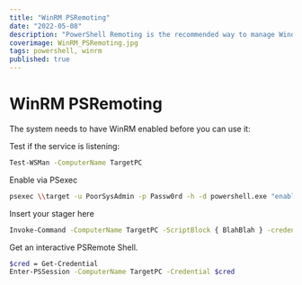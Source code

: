 ```yaml
---
title: "WinRM PSRemoting"
date: "2022-05-08"
description: "PowerShell Remoting is the recommended way to manage Windows systems. PowerShell Remoting uses Windows Remote Management (WinRM), the Microsoft implementation of the Web Services for Management (WS-Management) protocol, to allow users to run PowerShell commands on remote computers. By default, PowerShell Remoting only allows connections from members of the Administrators group. This article explores using WinRm PSRemoting."
coverimage: WinRM_PSRemoting.jpg
tags: powershell, winrm
published: true
---
```


# WinRM  PSRemoting

The system needs to have WinRM enabled before you can use it:

Test if the service is listening:

```bash
Test-WSMan -ComputerName TargetPC
```

Enable via PSexec

```bash
psexec \\target -u PoorSysAdmin -p Passw0rd -h -d powershell.exe "enable-psremoting -force"
```

Insert your stager here

```bash
Invoke-Command -ComputerName TargetPC -ScriptBlock { BlahBlah } -credential jdoe
```

Get an interactive PSRemote Shell. 

```bash
$cred = Get-Credential
Enter-PSSession -ComputerName TargetPC -Credential $cred
```
